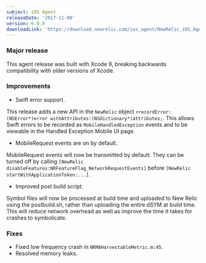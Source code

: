 ```yaml
---
subject: iOS Agent
releaseDate: '2017-11-08'
version: 6.0.0
downloadLink: 'https://download.newrelic.com/ios_agent/NewRelic_iOS_Agent_6.0.0.zip'
---
```


### Major release

This agent release was built with Xcode 9, breaking backwards compatibility with older versions of Xcode.

### Improvements

* Swift error support.

This release adds a new API in the `NewRelic` object `+recordError:(NSError*)error withAttributes:(NSDictionary*)attributes;`. This allows Swift errors to be recorded as `MobileHandledException` events and to be viewable in the Handled Exception Mobile UI page.

* MobileRequest events are on by default.

MobileRequest events will now be transmitted by default. They can be turned off by calling `[NewRelic disableFeatures:NRFeatureFlag_NetworkRequestEvents]` before `[NewRelic startWithApplicationToken:...]`.

* Improved post build script.

Symbol files will now be processed at build time and uploaded to New Relic using the postbuild.sh, rather than uploading the entire dSYM at build time. This will reduce network overhead as well as improve the time it takes for crashes to symbolicate.

### Fixes

* Fixed low frequency crash in `NRMAHarvestableMetric.m:45`.
* Resolved memory leaks.
